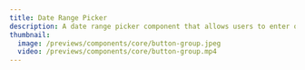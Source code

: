 ---
title: Date Range Picker
description: A date range picker component that allows users to enter or select a date and time range.
thumbnail:
  image: /previews/components/core/button-group.jpeg
  video: /previews/components/core/button-group.mp4
---

<ComponentPreview name="demos/components/core/date-range-picker/basic" className="max-w-[150px]" />
